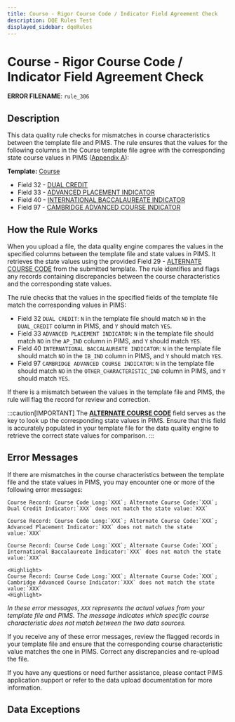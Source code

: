 ```yaml
---
title: Course - Rigor Course Code / Indicator Field Agreement Check
description: DQE Rules Test
displayed_sidebar: dqeRules
---
```


# Course - Rigor Course Code / Indicator Field Agreement Check

**ERROR FILENAME**: `rule_306`

## Description

This data quality rule checks for mismatches in course characteristics between the template file and PIMS. The rule ensures that the values for the following columns in the Course template file agree with the corresponding state course values in PIMS ([Appendix A](../appendix/appendix-A.mdx)):

**Template:** [Course](../templates/course/course.mdx)

- Field 32 - [DUAL CREDIT](../templates/course/#32---dual-credit)
- Field 33 - [ADVANCED PLACEMENT INDICATOR](../templates/course/#33---advanced-placement-indicator)
- Field 40 - [INTERNATIONAL BACCALAUREATE INDICATOR](../templates/course/#40---international-baccalaureate-indicator)
- Field 97 - [CAMBRIDGE ADVANCED COURSE INDICATOR](../templates/course/#79---cambridge-advanced-course-indicator)

## How the Rule Works

When you upload a file, the data quality engine compares the values in the specified columns between the template file and state values in PIMS. It retrieves the state values using the provided Field 29 - [ALTERNATE COURSE CODE](../templates/course/#29---alternate-course-code) from the submitted template. The rule identifies and flags any records containing discrepancies between the course characteristics and the corresponding state values.

The rule checks that the values in the specified fields of the template file match the corresponding values in PIMS:

- Field 32 `DUAL CREDIT`: `N` in the template file should match `NO` in the `DUAL_CREDIT` column in PIMS, and `Y` should match `YES`.
- Field 33 `ADVANCED PLACEMENT INDICATOR`: `N` in the template file should match `NO` in the `AP_IND` column in PIMS, and `Y` should match `YES`.
- Field 40 `INTERNATIONAL BACCALAUREATE INDICATOR`: `N` in the template file should match `NO` in the `IB_IND` column in PIMS, and `Y` should match `YES`.
- Field 97 `CAMBRIDGE ADVANCED COURSE INDICATOR`: `N` in the template file should match `NO` in the `OTHER_CHARACTERISTIC_IND` column in PIMS, and `Y` should match `YES`.

If there is a mismatch between the values in the template file and PIMS, the rule will flag the record for review and correction.

:::caution[IMPORTANT]
The **[ALTERNATE COURSE CODE](../templates/course/#29---alternate-course-code)** field serves as the key to look up the corresponding state values in PIMS. Ensure that this field is accurately populated in your template file for the data quality engine to retrieve the correct state values for comparison.
:::

## Error Messages

If there are mismatches in the course characteristics between the template file and the state values in PIMS, you may encounter one or more of the following error messages:

```
Course Record: Course Code Long:`XXX`; Alternate Course Code:`XXX`; Dual Credit Indicator:`XXX` does not match the state value:`XXX`

Course Record: Course Code Long:`XXX`; Alternate Course Code:`XXX`; Advanced Placement Indicator:`XXX` does not match the state value:`XXX`

Course Record: Course Code Long:`XXX`; Alternate Course Code:`XXX`; International Baccalaureate Indicator:`XXX` does not match the state value:`XXX`

<Highlight>
Course Record: Course Code Long:`XXX`; Alternate Course Code:`XXX`; Cambridge Advanced Course Indicator:`XXX` does not match the state value:`XXX`
<Highlight>

```
*In these error messages, `XXX` represents the actual values from your template file and PIMS. The message indicates which specific course characteristic does not match between the two data sources.*

If you receive any of these error messages, review the flagged records in your template file and ensure that the corresponding course characteristic value matches the one in PIMS. Correct any discrepancies and re-upload the file.

If you have any questions or need further assistance, please contact PIMS application support or refer to the data upload documentation for more information.

## Data Exceptions